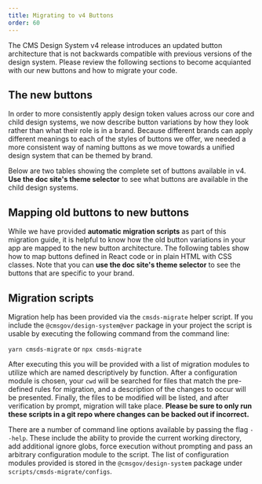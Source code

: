 ```yaml
---
title: Migrating to v4 Buttons
order: 60
---
```



The CMS Design System v4 release introduces an updated button architecture that is not backwards compatible with previous versions of the design system. Please review the following sections to become acquianted with our new buttons and how to migrate your code.

## The new buttons

In order to more consistently apply design token values across our core and child design systems, we now describe button variations by how they look rather than what their role is in a brand. Because different brands can apply different meanings to each of the styles of buttons we offer, we needed a more consistent way of naming buttons as we move towards a unified design system that can be themed by brand.

Below are two tables showing the complete set of buttons available in v4. **Use the doc site's theme selector** to see what buttons are available in the child design systems.

<ButtonVariationsTable />

## Mapping old buttons to new buttons

While we have provided **automatic migration scripts** as part of this migration guide, it is helpful to know how the old button variations in your app are mapped to the new button architecture. The following tables show how to map buttons defined in React code or in plain HTML with CSS classes. Note that you can **use the doc site's theme selector** to see the buttons that are specific to your brand.

<ButtonMigrationTable />

## Migration scripts

Migration help has been provided via the `cmsds-migrate` helper script. If you include the `@cmsgov/design-system@ver` package in your project the script is usable by executing the following command from the command line:

`yarn cmsds-migrate` or `npx cmsds-migrate`

After executing this you will be provided with a list of migration modules to utilize which are named descriptively by function. After a configuration module is chosen, your `cwd` will be searched for files that match the pre-defined rules for migration, and a description of the changes to occur will be presented. Finally, the files to be modified will be listed, and after verification by prompt, migration will take place. **Please be sure to only run these scripts in a git repo where changes can be backed out if incorrect.**

There are a number of command line options available by passing the flag `--help`. These include the ability to provide the current working directory, add additional ignore globs, force execution without prompting and pass an arbitrary configuration module to the script. The list of configuration modules provided is stored in the `@cmsgov/design-system` package under `scripts/cmsds-migrate/configs`.
